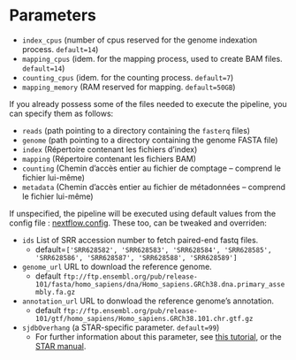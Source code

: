 # Parameters


* `index_cpus` (number of cpus reserved for the genome indexation process.   `default=14`)
* `mapping_cpus` (idem. for the mapping process, used to create BAM files. `default=14`)
* `counting_cpus` (idem. for the counting process. `default=7`)
* `mapping_memory` (RAM reserved for mapping. `default=50GB`)


If you already possess some of the files needed to execute the pipeline, you can specify them as follows:

* `reads` (path pointing to a directory containing the `fasterq` files)
* `genome` (path pointing to a directory containing the genome FASTA file)
* `index` (Répertoire contenant les fichiers d’index)
* `mapping` (Répertoire contenant les fichiers BAM)
* `counting` (Chemin d’accès entier au fichier de comptage – comprend le fichier lui-même)
* `metadata` (Chemin d’accès entier au fichier de métadonnées – comprend le fichier lui-même)

If unspecified, the pipeline will be executed using default values from the config file : [nextflow.config](https://github.com/bio-TAGI/Hackathon/blob/main/Nextflow/nextflow.config). These too, can be tweaked and overriden:

* `ids` List of SRR accession number to fetch paired-end fastq files. 
  * default=`['SRR628582', 'SRR628583', 'SRR628584', 'SRR628585', 'SRR628586', 'SRR628587', 'SRR628588', 'SRR628589']`
* `genome_url` URL to download the reference genome. 
  *  default `ftp://ftp.ensembl.org/pub/release-101/fasta/homo_sapiens/dna/Homo_sapiens.GRCh38.dna.primary_assembly.fa.gz`
* `annotation_url` URL to donwload the reference genome's annotation. 
  * default `ftp://ftp.ensembl.org/pub/release-101/gtf/homo_sapiens/Homo_sapiens.GRCh38.101.chr.gtf.gz`
* `sjdbOverhang` (a STAR-specific parameter. `default=99`)
  * For further information about this parameter, see [this tutorial](https://sydney-informatics-hub.github.io/training-RNAseq/02-BuildAGenomeIndex/index.html), 
  or the [STAR manual](https://physiology.med.cornell.edu/faculty/skrabanek/lab/angsd/lecture_notes/STARmanual.pdf).

